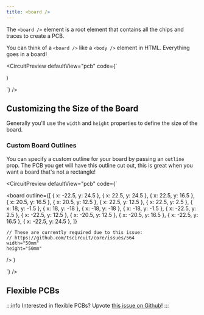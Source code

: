 ```yaml
---
title: <board />
---
```


The `<board />` element is a root element that contains all the chips and traces
to create a PCB.

You can think of a `<board />` like a `<body />` element in HTML. Everything
goes in a board!



<CircuitPreview defaultView="pcb" code={`

  <board width="10mm" height="10mm">
    <resistor resistance="1k" footprint="0402" name="R1" />
  </board>
)

`} />


## Customizing the Size of the Board

Generally you'll use the `width` and `height` properties to define the size of
the board.


### Custom Board Outlines

You can specify a custom outline for your board by passing an `outline` prop.
The PCB you get will have this outline cut out, this is great when you want a
board that's not a rectangle!

<CircuitPreview defaultView="pcb" code={`

  <board
    outline={[
      { x: -22.5, y: 24.5 },
      { x: 22.5, y: 24.5 },
      { x: 22.5, y: 16.5 },
      { x: 20.5, y: 16.5 },
      { x: 20.5, y: 12.5 },
      { x: 22.5, y: 12.5 },
      { x: 22.5, y: 2.5 },
      { x: 18, y: -1.5 },
      { x: 18, y: -18 },
      { x: -18, y: -18 },
      { x: -18, y: -1.5 },
      { x: -22.5, y: 2.5 },
      { x: -22.5, y: 12.5 },
      { x: -20.5, y: 12.5 },
      { x: -20.5, y: 16.5 },
      { x: -22.5, y: 16.5 },
      { x: -22.5, y: 24.5 },
    ]}

    // These are currently required due to this issue:
    // https://github.com/tscircuit/core/issues/564
    width="50mm"
    height="50mm"
  />
)

`} />

## Flexible PCBs

:::info
Interested in flexible PCBs? Upvote [this issue on Github](https://github.com/tscircuit/tscircuit/issues/510)!
:::